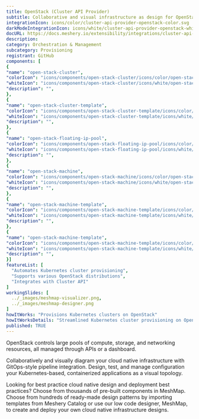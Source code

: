 ```yaml
---
title: OpenStack (Cluster API Provider)
subtitle: Collaborative and visual infrastructure as design for OpenStack (Cluster API Provider)
integrationIcon: icons/color/cluster-api-provider-openstack-color.svg
darkModeIntegrationIcon: icons/white/cluster-api-provider-openstack-white.svg
docURL: https://docs.meshery.io/extensibility/integrations/cluster-api-provider-openstack
description: 
category: Orchestration & Management
subcategory: Provisioning
registrant: GitHub
components: [
{
"name": "open-stack-cluster",
"colorIcon": "icons/components/open-stack-cluster/icons/color/open-stack-cluster-color.svg",
"whiteIcon": "icons/components/open-stack-cluster/icons/white/open-stack-cluster-white.svg",
"description": "",
},
{
"name": "open-stack-cluster-template",
"colorIcon": "icons/components/open-stack-cluster-template/icons/color/open-stack-cluster-template-color.svg",
"whiteIcon": "icons/components/open-stack-cluster-template/icons/white/open-stack-cluster-template-white.svg",
"description": "",
},
{
"name": "open-stack-floating-ip-pool",
"colorIcon": "icons/components/open-stack-floating-ip-pool/icons/color/open-stack-floating-ip-pool-color.svg",
"whiteIcon": "icons/components/open-stack-floating-ip-pool/icons/white/open-stack-floating-ip-pool-white.svg",
"description": "",
},
{
"name": "open-stack-machine",
"colorIcon": "icons/components/open-stack-machine/icons/color/open-stack-machine-color.svg",
"whiteIcon": "icons/components/open-stack-machine/icons/white/open-stack-machine-white.svg",
"description": "",
},
{
"name": "open-stack-machine-template",
"colorIcon": "icons/components/open-stack-machine-template/icons/color/open-stack-machine-template-color.svg",
"whiteIcon": "icons/components/open-stack-machine-template/icons/white/open-stack-machine-template-white.svg",
"description": "",
},
{
"name": "open-stack-machine-template",
"colorIcon": "icons/components/open-stack-machine-template/icons/color/open-stack-machine-template-color.svg",
"whiteIcon": "icons/components/open-stack-machine-template/icons/white/open-stack-machine-template-white.svg",
"description": "",
}]
featureList: [
  "Automates Kubernetes cluster provisioning",
  "Supports various OpenStack distributions",
  "Integrates with Cluster API"
]
workingSlides: [
  ../_images/meshmap-visualizer.png,
  ../_images/meshmap-designer.png
]
howItWorks: "Provisions Kubernetes clusters on OpenStack"
howItWorksDetails: "Streamlined Kubernetes cluster provisioning on OpenStack"
published: TRUE
---
```

<p>
OpenStack controls large pools of compute, storage, and networking resources, all managed through APIs or a dashboard.
</p>
<p>
    Collaboratively and visually diagram your cloud native infrastructure with GitOps-style pipeline integration. Design, test, and manage configuration your Kubernetes-based, containerized applications as a visual topology.
</p>
<p>
    Looking for best practice cloud native design and deployment best practices? Choose from thousands of pre-built components in MeshMap. Choose from hundreds of ready-made design patterns by importing templates from Meshery Catalog or use our low code designer, MeshMap, to create and deploy your own cloud native infrastructure designs.
</p>
